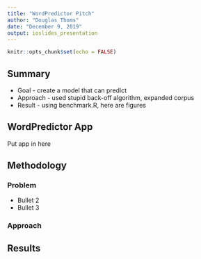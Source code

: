 ```yaml
---
title: "WordPredictor Pitch"
author: "Douglas Thoms"
date: "December 9, 2019"
output: ioslides_presentation
---
```


```r
knitr::opts_chunk$set(echo = FALSE)
```

## Summary

- Goal - create a model that can predict
- Approach - used stupid back-off algorithm, expanded corpus
- Result - using benchmark.R, here are figures

## WordPredictor App

Put app in here

## Methodology
### Problem
- Bullet 2
- Bullet 3

### Approach

## Results


